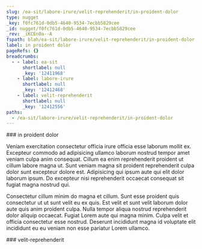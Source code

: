```yaml
---
slug: /ea-sit/labore-irure/velit-reprehenderit/in-proident-dolor
type: nugget
_key: f0fc761d-0db5-4640-9534-7ecbb5829cee
_id: nugget/f0fc761d-0db5-4640-9534-7ecbb5829cee
_rev: _iKCEnOa--A
fspath: blah/ea-sit/labore-irure/velit-reprehenderit/in-proident-dolor.md
label: in proident dolor
pageRefs: {}
breadcrumbs:
  - - label: ea-sit
      shortlabel: null
      _key: '12411968'
    - label: labore-irure
      shortlabel: null
      _key: '12412468'
    - label: velit-reprehenderit
      shortlabel: null
      _key: '12412556'
paths:
  - /ea-sit/labore-irure/velit-reprehenderit/in-proident-dolor
---
```


<NuggetArea>
<Nugget slug="/ea-sit/labore-irure/velit-reprehenderit/in-proident-dolor" type="nugget" _key="f0fc761d-0db5-4640-9534-7ecbb5829cee" _id="nugget/f0fc761d-0db5-4640-9534-7ecbb5829cee" _rev="_iKCEnOa--A" fspath="blah/ea-sit/labore-irure/velit-reprehenderit/in-proident-dolor.md" label="in proident dolor" paths="/ea-sit/labore-irure/velit-reprehenderit/in-proident-dolor">
<NuggetBody>
### in proident dolor

Veniam exercitation consectetur officia irure officia esse laborum mollit ex. Excepteur commodo ad adipisicing ullamco laborum nostrud tempor amet veniam culpa anim consequat. Cillum ea enim reprehenderit proident ut cillum labore magna ut. Sunt veniam magna sit proident reprehenderit culpa dolor sunt excepteur dolore est. Adipisicing qui ipsum aute qui elit dolor laborum ipsum. Do excepteur nisi reprehenderit occaecat consequat sit fugiat magna nostrud qui.

Consectetur cillum minim do magna et cillum. Sunt esse proident quis consectetur ut ut sunt velit eu ex quis. Est velit et sunt velit laborum dolor aute quis anim proident culpa. Nulla tempor aliqua nostrud reprehenderit dolor aliquip occaecat. Fugiat Lorem aute qui magna minim. Culpa velit et officia consectetur esse nostrud. Deserunt incididunt magna id voluptate elit incididunt eu eu veniam non esse pariatur Lorem ullamco.

</NuggetBody>
<Breadcrumbs>
<Crumbs>
<Crumb _key="12411968" label="ea-sit" /><Crumb _key="12412468" label="labore-irure" /><Crumb _key="12412556" label="velit-reprehenderit" />
</Crumbs>
</Breadcrumbs>
</Nugget>

<NuggetsInbound>
</NuggetsInbound>
<NuggetsOutbound>
</NuggetsOutbound>
</NuggetArea>
<PassagesInbound>
<Passage direction="inbound" type="passage" _key="12412556" _id="passage/12412556" _rev="_iKCEnOW---" label="velit-reprehenderit" passage="velit-reprehenderit" fspath="blah/ea-sit/labore-irure/velit-reprehenderit" paths="/ea-sit/labore-irure/velit-reprehenderit" slug="/ea-sit/labore-irure/velit-reprehenderit">
<NuggetBody>
### velit-reprehenderit

</NuggetBody>
<Breadcrumbs>
<Crumbs>
<Crumb _key="12411968" label="ea-sit" /><Crumb _key="12412468" label="labore-irure" />
</Crumbs>
</Breadcrumbs>
</Passage>

</PassagesInbound>
<PassagesOutbound>
</PassagesOutbound>